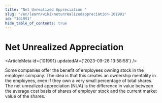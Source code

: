 ```yaml
---
title: "Net Unrealized Appreciation "
slug: "/en/learn/wiki/netunrealizedappreciation-101991"
id: "101991"
hide_table_of_contents: true
---
```



# Net Unrealized Appreciation 

<ArticleMeta id={101991} updatedAt={'2023-09-26 13:58:58'} />
<div className='border-solid border-b border-t-0 my-4 border-[var(--ifm-color-gray-300)]' />

Some companies offer the benefit of employees owning stock in the employer company. The idea is that this creates an ownership mentality in the employees, even if they own a very small percentage of total shares. The net unrealized appreciation (NUA) is the difference in value between the average cost basis of shares of employer stock and the current market value of the shares.
